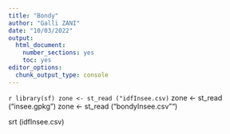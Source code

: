 ```yaml
---
title: "Bondy"
author: "Galli ZANI"
date: "10/03/2022"
output: 
  html_document: 
    number_sections: yes
    toc: yes
editor_options: 
  chunk_output_type: console
---
```

```r
library(sf)
zone <- st_read ("idfInsee.csv)```
zone <- st_read ("insee.gpkg")
zone <- st_read ("bondyInsee.csv"")

srt (idfInsee.csv)
